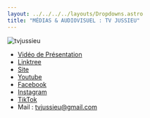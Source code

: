 ```yaml
---
layout: ../../../../layouts/Dropdowns.astro
title: "MÉDIAS & AUDIOVISUEL : TV JUSSIEU"
---
```

![tvjussieu](/assets/assos/tvjussieu.png)  
- [Vidéo de Présentation](https://www.youtube.com/watch?v=UaOHJyd8ZA8)  
- [Linktree](https://linktr.ee/Tvjussieu)  
- [Site](https://tvjussieu.com/)  
- [Youtube](https://www.youtube.com/c/TVJussieu)  
- [Facebook](https://www.facebook.com/tvjussieu)  
- [Instagram](https://www.instagram.com/tvjussieu/)   
- [TikTok](https://www.tiktok.com/@tvjussieu)  
- Mail : tvjussieu@gmail.com